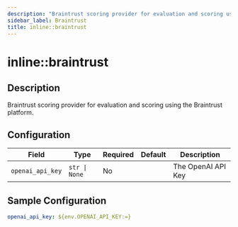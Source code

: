 ```yaml
---
description: "Braintrust scoring provider for evaluation and scoring using the Braintrust platform."
sidebar_label: Braintrust
title: inline::braintrust
---
```


# inline::braintrust

## Description

Braintrust scoring provider for evaluation and scoring using the Braintrust platform.

## Configuration

| Field | Type | Required | Default | Description |
|-------|------|----------|---------|-------------|
| `openai_api_key` | `str \| None` | No |  | The OpenAI API Key |

## Sample Configuration

```yaml
openai_api_key: ${env.OPENAI_API_KEY:=}
```

